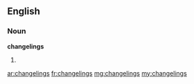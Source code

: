 ==English==

===Noun===
'''changelings'''

# {{plural of|changeling}}

[[ar:changelings]]
[[fr:changelings]]
[[mg:changelings]]
[[my:changelings]]